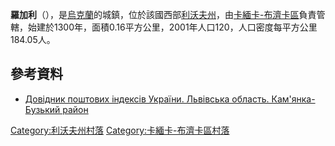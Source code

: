 {{coord|50|11|37|N|24|22|23|E|scale:100000|display=title}}

'''羅加利'''（{{lang-uk|Рогалі}}），是[[烏克蘭|烏克蘭]]的城鎮，位於該國西部[[利沃夫州|利沃夫州]]，由[[卡緬卡-布濟卡區|卡緬卡-布濟卡區]]負責管轄，始建於1300年，面積0.16平方公里，2001年人口120，人口密度每平方公里184.05人。

==參考資料==
*[http://www.uaidx.com/13/287/index Довідник поштових індексів України. Львівська область. Кам'янка-Бузький район] {{Wayback|url=http://www.uaidx.com/13/287/index |date=20160909184945 }}

[[Category:利沃夫州村落|Category:利沃夫州村落]]
[[Category:卡緬卡-布濟卡區村落|Category:卡緬卡-布濟卡區村落]]


{{Lviv-geo-stub}}